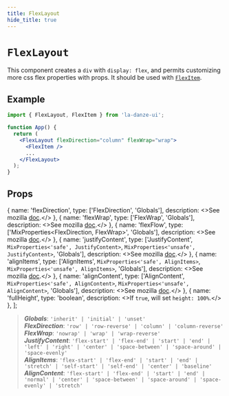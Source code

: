 ```yaml
---
title: FlexLayout
hide_title: true
---
```


# `FlexLayout`

This component creates a `div` with `display: flex`, and permits customizing more css flex properties with props. It should be used with [`FlexItem`](api/components/FlexItem.mdx).


## Example

```jsx
import { FlexLayout, FlexItem } from 'la-danze-ui';

function App() {
  return (
    <FlexLayout flexDirection="column" flexWrap="wrap">
      <FlexItem />
      ...
    </FlexLayout>
  );
}
```

## Props

  {
    name: 'flexDirection',
    type: ['FlexDirection', 'Globals'],
    description: <>See mozilla <a href="https://developer.mozilla.org/fr/docs/Web/CSS/flex-direction">doc</a>.</>
  },
  {
    name: 'flexWrap',
    type: ['FlexWrap', 'Globals'],
    description: <>See mozilla <a href="https://developer.mozilla.org/fr/docs/Web/CSS/flex-wrap">doc</a>.</>
  },
  {
    name: 'flexFlow',
    type: ['MixProperties<FlexDirection, FlexWrap>', 'Globals'],
    description: <>See mozilla <a href="https://developer.mozilla.org/fr/docs/Web/CSS/flex-flow">doc</a>.</>
  },
  {
    name: 'justifyContent',
    type: ['JustifyContent', `MixProperties<'safe', JustifyContent>`, `MixProperties<'unsafe', JustifyContent>`, 'Globals'],
    description: <>See mozilla <a href="https://developer.mozilla.org/fr/docs/Web/CSS/justify-content">doc</a>.</>
  },
  {
    name: 'alignItems',
    type: ['AlignItems', `MixProperties<'safe', AlignItems>`, `MixProperties<'unsafe', AlignItems>`, 'Globals'],
    description: <>See mozilla <a href="https://developer.mozilla.org/fr/docs/Web/CSS/align-items">doc</a>.</>
  },
  {
    name: 'alignContent',
    type: ['AlignContent', `MixProperties<'safe', AlignContent>`, `MixProperties<'unsafe', AlignContent>`, 'Globals'],
    description: <>See mozilla <a href="https://developer.mozilla.org/fr/docs/Web/CSS/align-content">doc</a>.</>
  },
  {
    name: 'fullHeight',
    type: 'boolean',
    description: <>If <code>true</code>, will set <code>height: 100%</code>.</>
  },
];

<PropsTable componentProps={componentProps} />

<div className="propsDescription">

> **_<span className="codeFont bold">Globals</span>_**: <code>'inherit' | 'initial' | 'unset'</code> <br />
> **_<span className="codeFont bold">FlexDirection</span>_**: `'row' | 'row-reverse' | 'column' | 'column-reverse'` <br />
> **_<span className="codeFont bold">FlexWrap</span>_**: `'nowrap' | 'wrap' | 'wrap-reverse'` <br />
> **_<span className="codeFont bold">JustifyContent</span>_**: `'flex-start' | 'flex-end' | 'start' | 'end' | 'left' | 'right' | 'center' | 'space-between' | 'space-around' | 'space-evenly'` <br />
> **_<span className="codeFont bold">AlignItems</span>_**: `'flex-start' | 'flex-end' | 'start' | 'end' | 'stretch' | 'self-start' | 'self-end' | 'center' | 'baseline'` <br />
> **_<span className="codeFont bold">AlignContent</span>_**: `'flex-start' | 'flex-end' | 'start' | 'end' | 'normal' | 'center' | 'space-between' | 'space-around' | 'space-evenly' | 'stretch'`

</div>